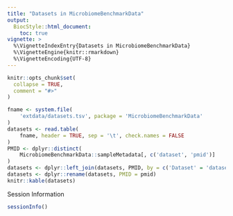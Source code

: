 ```yaml
---
title: "Datasets in MicrobiomeBenchmarkData"
output: 
  BiocStyle::html_document:
    toc: true
vignette: >
  %\VignetteIndexEntry{Datasets in MicrobiomeBenchmarkData}
  %\VignetteEngine{knitr::rmarkdown}
  %\VignetteEncoding{UTF-8}
---
```


```r
knitr::opts_chunk$set(
  collapse = TRUE,
  comment = "#>"
)
```

```r
fname <- system.file(
    'extdata/datasets.tsv', package = 'MicrobiomeBenchmarkData'
)
datasets <- read.table(
    fname, header = TRUE, sep = '\t', check.names = FALSE
)
PMID <- dplyr::distinct(
    MicrobiomeBenchmarkData::sampleMetadata[, c('dataset', 'pmid')]
)
datasets <- dplyr::left_join(datasets, PMID, by = c('Dataset' = 'dataset'))
datasets <- dplyr::rename(datasets, PMID = pmid)
knitr::kable(datasets)
```


Session Information

```r
sessionInfo()
```

